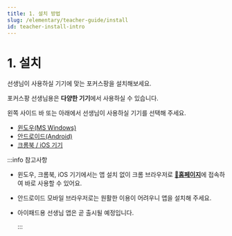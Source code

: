 ```yaml
---
title: 1. 설치 방법
slug: /elementary/teacher-guide/install
id: teacher-install-intro
---
```



# 1. 설치

선생님이 사용하실 기기에 맞는 포커스팡을 설치해보세요.

포커스팡 선생님용은 **다양한 기기**에서 사용하실 수 있습니다.

왼쪽 사이드 바 또는 아래에서 선생님이 사용하실 기기를 선택해 주세요.

- [윈도우(MS Windows)](/docs/elementary/teacher-guide/install-windows)
- [안드로이드(Android)](/docs/elementary/teacher-guide/install-android)
- [크롬북 / iOS 기기](/docs/elementary/teacher-guide/install-chromebook)

:::info 참고사항

- 윈도우, 크롬북, iOS 기기에서는 앱 설치 없이 크롬 브라우저로 [**🔗홈페이지**](https://teacher.focuspang.com)에 접속하여 바로 사용할 수 있어요.
- 안드로이드 모바일 브라우저로는 원활한 이용이 어려우니 앱을 설치해 주세요.
- 아이패드용 선생님 앱은 곧 출시될 예정입니다.

  :::
